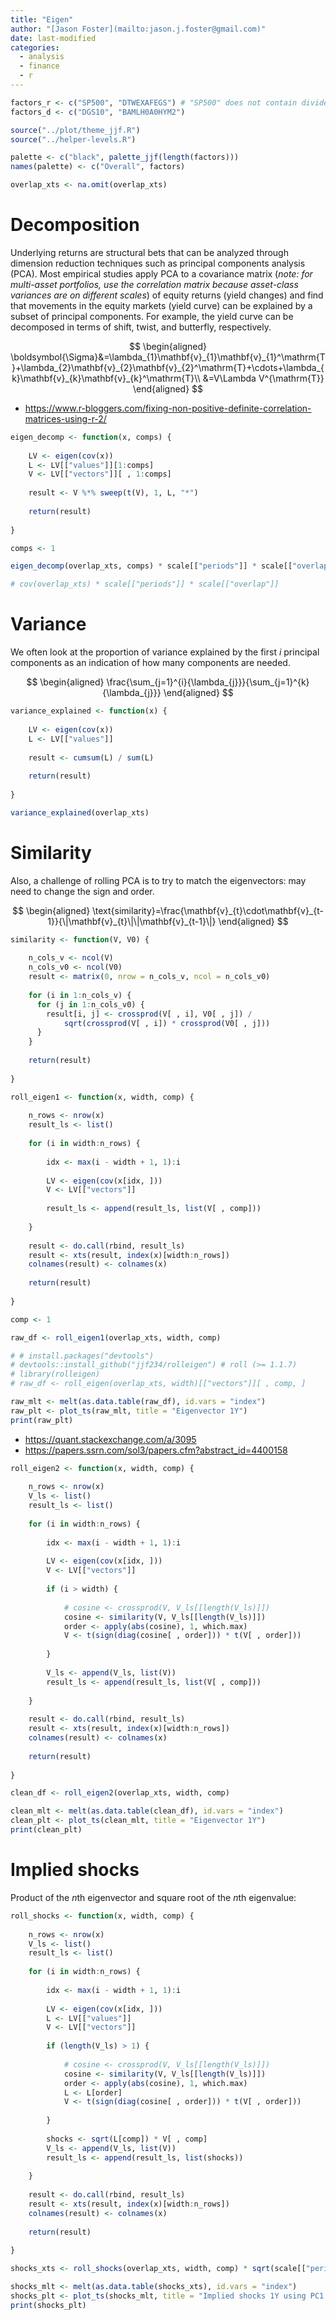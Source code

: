 ```yaml
---
title: "Eigen"
author: "[Jason Foster](mailto:jason.j.foster@gmail.com)"
date: last-modified
categories:
  - analysis
  - finance
  - r
---
```


```r
factors_r <- c("SP500", "DTWEXAFEGS") # "SP500" does not contain dividends; note: "DTWEXM" discontinued as of Jan 2020
factors_d <- c("DGS10", "BAMLH0A0HYM2")
```

```r
source("../plot/theme_jjf.R")
source("../helper-levels.R")
```

```r
palette <- c("black", palette_jjf(length(factors)))
names(palette) <- c("Overall", factors)
```

```r
overlap_xts <- na.omit(overlap_xts)
```

# Decomposition

Underlying returns are structural bets that can be analyzed through dimension reduction techniques such as principal components analysis (PCA). Most empirical studies apply PCA to a covariance matrix (*note: for multi-asset portfolios, use the correlation matrix because asset-class variances are on different scales*) of equity returns (yield changes) and find that movements in the equity markets (yield curve) can be explained by a subset of principal components. For example, the yield curve can be decomposed in terms of shift, twist, and butterfly, respectively.

$$
\begin{aligned}
\boldsymbol{\Sigma}&=\lambda_{1}\mathbf{v}_{1}\mathbf{v}_{1}^\mathrm{T}+\lambda_{2}\mathbf{v}_{2}\mathbf{v}_{2}^\mathrm{T}+\cdots+\lambda_{k}\mathbf{v}_{k}\mathbf{v}_{k}^\mathrm{T}\\
&=V\Lambda V^{\mathrm{T}}
\end{aligned}
$$

-   <https://www.r-bloggers.com/fixing-non-positive-definite-correlation-matrices-using-r-2/>

```r
eigen_decomp <- function(x, comps) {
    
    LV <- eigen(cov(x))
    L <- LV[["values"]][1:comps]
    V <- LV[["vectors"]][ , 1:comps]
    
    result <- V %*% sweep(t(V), 1, L, "*")
    
    return(result)
    
}
```

```r
comps <- 1
```

```r
eigen_decomp(overlap_xts, comps) * scale[["periods"]] * scale[["overlap"]]
```

```r
# cov(overlap_xts) * scale[["periods"]] * scale[["overlap"]]
```

# Variance

We often look at the proportion of variance explained by the first $i$ principal components as an indication of how many components are needed.

$$
\begin{aligned}
\frac{\sum_{j=1}^{i}{\lambda_{j}}}{\sum_{j=1}^{k}{\lambda_{j}}}
\end{aligned}
$$

```r
variance_explained <- function(x) {
    
    LV <- eigen(cov(x))
    L <- LV[["values"]]
    
    result <- cumsum(L) / sum(L)
    
    return(result)
    
}
```

```r
variance_explained(overlap_xts)
```

# Similarity

Also, a challenge of rolling PCA is to try to match the eigenvectors: may need to change the sign and order.

$$
\begin{aligned}
\text{similarity}=\frac{\mathbf{v}_{t}\cdot\mathbf{v}_{t-1}}{\|\mathbf{v}_{t}\|\|\mathbf{v}_{t-1}\|}
\end{aligned}
$$

```r
similarity <- function(V, V0) {
    
    n_cols_v <- ncol(V)
    n_cols_v0 <- ncol(V0)
    result <- matrix(0, nrow = n_cols_v, ncol = n_cols_v0)
    
    for (i in 1:n_cols_v) {
      for (j in 1:n_cols_v0) {
        result[i, j] <- crossprod(V[ , i], V0[ , j]) /
            sqrt(crossprod(V[ , i]) * crossprod(V0[ , j]))
      }
    }
    
    return(result)
    
}
```

```r
roll_eigen1 <- function(x, width, comp) {
    
    n_rows <- nrow(x)
    result_ls <- list()
    
    for (i in width:n_rows) {
        
        idx <- max(i - width + 1, 1):i
        
        LV <- eigen(cov(x[idx, ]))
        V <- LV[["vectors"]]
        
        result_ls <- append(result_ls, list(V[ , comp]))
        
    }
    
    result <- do.call(rbind, result_ls)
    result <- xts(result, index(x)[width:n_rows])
    colnames(result) <- colnames(x)
    
    return(result)
    
}
```

```r
comp <- 1
```

```r
raw_df <- roll_eigen1(overlap_xts, width, comp)
```

```r
# # install.packages("devtools")
# devtools::install_github("jjf234/rolleigen") # roll (>= 1.1.7)
# library(rolleigen)
# raw_df <- roll_eigen(overlap_xts, width)[["vectors"]][ , comp, ]
```

```r
raw_mlt <- melt(as.data.table(raw_df), id.vars = "index")
raw_plt <- plot_ts(raw_mlt, title = "Eigenvector 1Y")
print(raw_plt)
```

-   <https://quant.stackexchange.com/a/3095>
-   <https://papers.ssrn.com/sol3/papers.cfm?abstract_id=4400158>

```r
roll_eigen2 <- function(x, width, comp) {
    
    n_rows <- nrow(x)
    V_ls <- list()
    result_ls <- list()
    
    for (i in width:n_rows) {
        
        idx <- max(i - width + 1, 1):i
        
        LV <- eigen(cov(x[idx, ]))
        V <- LV[["vectors"]]
                
        if (i > width) {
          
            # cosine <- crossprod(V, V_ls[[length(V_ls)]])
            cosine <- similarity(V, V_ls[[length(V_ls)]])
            order <- apply(abs(cosine), 1, which.max)
            V <- t(sign(diag(cosine[ , order])) * t(V[ , order]))
            
        }
        
        V_ls <- append(V_ls, list(V))
        result_ls <- append(result_ls, list(V[ , comp]))
                
    }
    
    result <- do.call(rbind, result_ls)
    result <- xts(result, index(x)[width:n_rows])
    colnames(result) <- colnames(x)
    
    return(result)
    
}
```

```r
clean_df <- roll_eigen2(overlap_xts, width, comp)
```

```r
clean_mlt <- melt(as.data.table(clean_df), id.vars = "index")
clean_plt <- plot_ts(clean_mlt, title = "Eigenvector 1Y")
print(clean_plt)
```

# Implied shocks

Product of the $n$th eigenvector and square root of the $n$th eigenvalue:

```r
roll_shocks <- function(x, width, comp) {
  
    n_rows <- nrow(x)
    V_ls <- list()
    result_ls <- list()
    
    for (i in width:n_rows) {
        
        idx <- max(i - width + 1, 1):i
        
        LV <- eigen(cov(x[idx, ]))
        L <- LV[["values"]]
        V <- LV[["vectors"]]
        
        if (length(V_ls) > 1) {
          
            # cosine <- crossprod(V, V_ls[[length(V_ls)]])
            cosine <- similarity(V, V_ls[[length(V_ls)]])
            order <- apply(abs(cosine), 1, which.max)
            L <- L[order]
            V <- t(sign(diag(cosine[ , order])) * t(V[ , order]))
          
        }
        
        shocks <- sqrt(L[comp]) * V[ , comp]
        V_ls <- append(V_ls, list(V))
        result_ls <- append(result_ls, list(shocks))
                
    }
    
    result <- do.call(rbind, result_ls)
    result <- xts(result, index(x)[width:n_rows])
    colnames(result) <- colnames(x)
    
    return(result)
    
}
```

```r
shocks_xts <- roll_shocks(overlap_xts, width, comp) * sqrt(scale[["periods"]] * scale[["overlap"]])
```

```r
shocks_mlt <- melt(as.data.table(shocks_xts), id.vars = "index")
shocks_plt <- plot_ts(shocks_mlt, title = "Implied shocks 1Y using PC1 (%)", multiple = 100)
print(shocks_plt)
```
